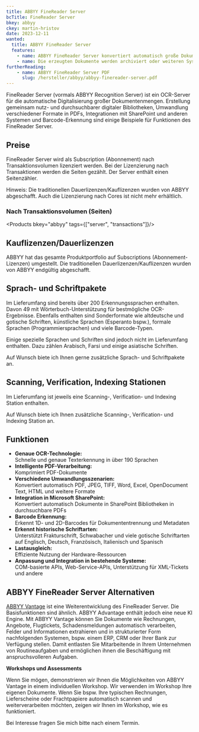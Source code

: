 ```yaml
---
title: ABBYY FineReader Server
bcTitle: FineReader Server
bkey: abbyy
ckey: martin-hristov
date: 2023-12-11
wanted:
  title: ABBYY FineReader Server
  features:
    - name: ABBYY FineReader Server konvertiert automatisch große Dokumentenmengen in durchsuchbare und bearbeitbare Dateiformate wie PDF, PDF/A, Microsoft Word
    - name: Die erzeugten Dokumente werden archiviert oder weiteren Systemen (bspw. SharePoint) zugeführt.
furtherReading:
    - name: ABBYY FineReader Server PDF
      slug: /hersteller/abbyy/abbyy-finereader-server.pdf
---
```



<Intro>

FineReader Server (vormals ABBYY Recognition Server) ist ein OCR-Server für die automatische Digitalisierung großer Dokumentenmengen. Erstellung gemeinsam nutz- und durchsuchbarer digitaler Bibliotheken, Umwandlung verschiedener Formate in PDFs, Integrationen mit SharePoint und anderen Systemen und Barcode-Erkennung sind einige Beispiele für Funktionen des FineReader Server.

</Intro>

<TOC />


## Preise

FineReader Server wird als Subscription (Abonnement) nach Transaktionsvolumen lizenziert werden. Bei der Lizenzierung nach Transaktionen werden die Seiten gezählt. Der Server enthält einen Seitenzähler.

Hinweis: Die traditionellen Dauerlizenzen/Kauflizenzen wurden von ABBYY abgeschafft. Auch die Lizenzierung nach Cores ist nicht mehr erhältlich.


### Nach Transaktionsvolumen (Seiten)

<Products bkey="abbyy" tags={["server", "transactions"]}/>


## Kauflizenzen/Dauerlizenzen

ABBYY hat das gesamte Produktportfolio auf Subscriptions (Abonnement-Lizenzen) umgestellt. Die traditionellen Dauerlizenzen/Kauflizenzen wurden von ABBYY endgültig abgeschafft.

## Sprach- und Schriftpakete

Im Lieferumfang sind bereits über 200 Erkennungssprachen enthalten. Davon 49 mit Wörterbuch-Unterstützung für bestmögliche OCR-Ergebnisse. Ebenfalls enthalten sind Sonderformate wie altdeutsche und gotische Schriften, künstliche Sprachen (Esperanto bspw.), formale Sprachen (Programmiersprachen) und viele Barcode-Typen.

Einige spezielle Sprachen und Schriften sind jedoch nicht im Lieferumfang enthalten. Dazu zählen Arabisch, Farsi und einige asiatische Schriften.

<Info>

Auf Wunsch biete ich Ihnen gerne zusätzliche Sprach- und Schriftpakete an.

</Info>

## Scanning, Verification, Indexing Stationen

Im Lieferumfang ist jeweils eine Scanning-, Verification- und Indexing Station enthalten.

<Info>

Auf Wunsch biete ich Ihnen zusätzliche Scanning-, Verification- und Indexing Station an.

</Info>


## Funktionen


- **Genaue OCR-Technologie:**<br />Schnelle und genaue Texterkennung in über 190 Sprachen
- **Intelligente PDF-Verarbeitung:**<br />Komprimiert PDF-Dokumente
- **Verschiedene Umwandlungsszenarien:**<br />Konvertiert automatisch PDF, JPEG, TIFF, Word, Excel, OpenDocument Text, HTML und weitere Formate
- **Integration in Microsoft SharePoint:**<br />Konvertiert automatisch Dokumente in SharePoint Bibliotheken in durchsuchbare PDFs
- **Barcode Erkennung:**<br />Erkennt 1D- und 2D-Barcodes für Dokumententrennung und Metadaten
- **Erkennt historische Schriftarten:**<br />Unterstützt Frakturschrift, Schwabacher und viele gotische Schriftarten auf Englisch, Deutsch, Französisch, Italienisch und Spanisch
- **Lastausgleich:**<br />Effiziente Nutzung der Hardware-Ressourcen
- **Anpassung und Integration in bestehende Systeme:**<br />COM-basierte APIs, Web-Service-APIs, Unterstützung für XML-Tickets und andere

## ABBYY FineReader Server Alternativen

[ABBYY Vantage](/hersteller/abbyy/vantage/) ist eine Weiterentwicklung des FineReader Server. Die Basisfunktionen sind ähnlich. ABBYY Advantage enthält jedoch eine neue KI Engine. Mit ABBYY Vantage können Sie Dokumente wie Rechnungen, Angebote, Flugtickets, Schadensmeldungen automatisch verarbeiten, Felder und Informationen extrahieren und in strukturierter Form nachfolgenden Systemen, bspw. einem ERP, CRM oder Ihrer Bank zur Verfügung stellen. Damit entlasten Sie Mitarbeitende in Ihrem Unternehmen von Routineaufgaben und ermöglichen ihnen die Beschäftigung mit anspruchsvolleren Aufgaben.


<GetInTouch>

**Workshops und Assessments**

Wenn Sie mögen, demonstrieren wir Ihnen die Möglichkeiten von ABBYY Vantage in einem individuellen Workshop. Wir verwenden im Workshop Ihre eigenen Dokumente. Wenn Sie bspw. Ihre typischen Rechnungen, Lieferscheine oder Frachtpapiere automatisch scannen und weiterverarbeiten möchten, zeigen wir Ihnen im Workshop, wie es funktioniert.

Bei Interesse fragen Sie mich bitte nach einem Termin.

</GetInTouch>
